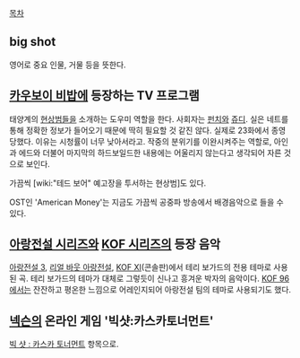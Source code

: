 [[목차]]
== big shot ==
영어로  중요 인물, 거물 등을 뜻한다.

== [[카우보이 비밥]]에 등장하는 TV 프로그램 ==
태양계의 [[현상범]]들을 소개하는 도우미 역할을 한다. 사회자는 [[펀치]]와 [[쥬디]]. 실은 네트를 통해 정확한 정보가 들어오기 때문에 딱히 필요할 것 같진 않다. 실제로 23화에서 종영당했다. 이유는 시청률이 너무 낮아서라고. 작중의 분위기를 이완시켜주는 역할로, 아인과 에드와 더불어 마지막의 하드보일드한 내용에는 어울리지 않는다고 생각되어 자른 것으로 보인다.

가끔씩 [wiki:"테드 보어" 예고장을 투서하는 현상범]도 있다.

OST인 'American Money'는 지금도 가끔씩 공중파 방송에서 배경음악으로 들을 수 있다.

== [[아랑전설 시리즈]]와 [[KOF 시리즈]]의 등장 음악 ==
[[아랑전설 3]], [[리얼 바웃 아랑전설]], [[KOF XI]](콘솔판)에서 테리 보가드의 전용 테마로 사용된 곡. 테리 보가드의 테마가 대체로 그렇듯이 신나고 흥겨운 박자의 음악이다. [[KOF 96]]에서는 잔잔하고 평온한 느낌으로 어레인지되어 아랑전설 팀의 테마로 사용되기도 했다.

== [[넥슨]]의 온라인 게임 '빅샷:카스카토너먼트' ==
[[빅 샷 : 카스카 토너먼트]] 항목으로.
